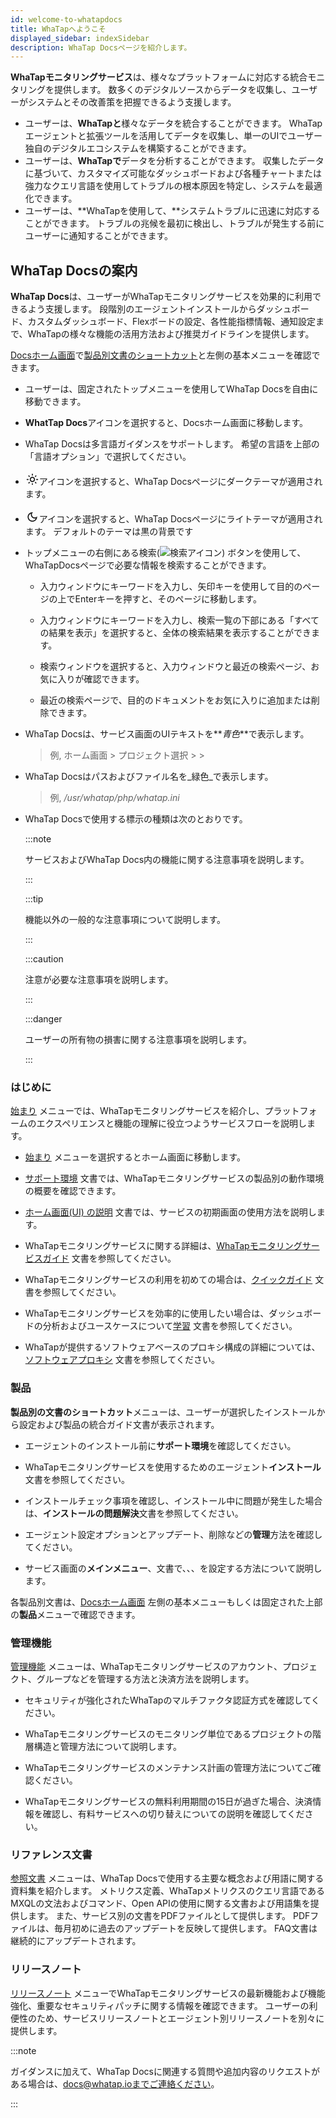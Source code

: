 ```yaml
---
id: welcome-to-whatapdocs
title: WhaTapへようこそ
displayed_sidebar: indexSidebar
description: WhaTap Docsページを紹介します。
---
```


**WhaTapモニタリングサービス**は、様々なプラットフォームに対応する統合モニタリングを提供します。 数多くのデジタルソースからデータを収集し、ユーザーがシステムとその改善策を把握できるよう支援します。 

- ユーザーは、**WhaTapと**様々なデータを統合することができます。 WhaTapエージェントと拡張ツールを活用してデータを収集し、単一のUIでユーザー独自のデジタルエコシステムを構築することができます。 
- ユーザーは、**WhaTapで**データを分析することができます。 収集したデータに基づいて、カスタマイズ可能なダッシュボードおよび各種チャートまたは強力なクエリ言語を使用してトラブルの根本原因を特定し、システムを最適化できます。
- ユーザーは、**WhaTapを使用して、**システムトラブルに迅速に対応することができます。 トラブルの兆候を最初に検出し、トラブルが発生する前にユーザーに通知することができます。

## WhaTap Docsの案内

**WhaTap Docs**は、ユーザーがWhaTapモニタリングサービスを効果的に利用できるよう支援します。 段階別のエージェントインストールからダッシュボード、カスタムダッシュボード、Flexボードの設定、各性能指標情報、通知設定まで、WhaTapの様々な機能の活用方法および推奨ガイドラインを提供します。  

[Docsホーム画面](./)で[製品別文書のショートカット](./#shortcut-product)と左側の基本メニューを確認できます。 

<ImgLang img='whatap-docs-upper.png' desc=''/>

- ユーザーは、固定されたトップメニューを使用してWhaTap Docsを自由に移動できます。 

- **WhatTap Docs**アイコンを選択すると、Docsホーム画面に移動します。

- WhaTap Docsは多言語ガイダンスをサポートします。 希望の言語を上部の「言語オプション」で選択してください。

- <svg viewBox="0 -4 24 26" width="22" height="22" class="ic-gs"><path fill="currentColor" d="M12,9c1.65,0,3,1.35,3,3s-1.35,3-3,3s-3-1.35-3-3S10.35,9,12,9 M12,7c-2.76,0-5,2.24-5,5s2.24,5,5,5s5-2.24,5-5 S14.76,7,12,7L12,7z M2,13l2,0c0.55,0,1-0.45,1-1s-0.45-1-1-1l-2,0c-0.55,0-1,0.45-1,1S1.45,13,2,13z M20,13l2,0c0.55,0,1-0.45,1-1 s-0.45-1-1-1l-2,0c-0.55,0-1,0.45-1,1S19.45,13,20,13z M11,2v2c0,0.55,0.45,1,1,1s1-0.45,1-1V2c0-0.55-0.45-1-1-1S11,1.45,11,2z M11,20v2c0,0.55,0.45,1,1,1s1-0.45,1-1v-2c0-0.55-0.45-1-1-1C11.45,19,11,19.45,11,20z M5.99,4.58c-0.39-0.39-1.03-0.39-1.41,0 c-0.39,0.39-0.39,1.03,0,1.41l1.06,1.06c0.39,0.39,1.03,0.39,1.41,0s0.39-1.03,0-1.41L5.99,4.58z M18.36,16.95 c-0.39-0.39-1.03-0.39-1.41,0c-0.39,0.39-0.39,1.03,0,1.41l1.06,1.06c0.39,0.39,1.03,0.39,1.41,0c0.39-0.39,0.39-1.03,0-1.41 L18.36,16.95z M19.42,5.99c0.39-0.39,0.39-1.03,0-1.41c-0.39-0.39-1.03-0.39-1.41,0l-1.06,1.06c-0.39,0.39-0.39,1.03,0,1.41 s1.03,0.39,1.41,0L19.42,5.99z M7.05,18.36c0.39-0.39,0.39-1.03,0-1.41c-0.39-0.39-1.03-0.39-1.41,0l-1.06,1.06 c-0.39,0.39-0.39,1.03,0,1.41s1.03,0.39,1.41,0L7.05,18.36z"></path></svg>アイコンを選択すると、WhaTap Docsページにダークテーマが適用されます。

- <svg viewBox="0 -4 24 26" width="22" height="22" class="ic-gs"><path fill="currentColor" d="M9.37,5.51C9.19,6.15,9.1,6.82,9.1,7.5c0,4.08,3.32,7.4,7.4,7.4c0.68,0,1.35-0.09,1.99-0.27C17.45,17.19,14.93,19,12,19 c-3.86,0-7-3.14-7-7C5,9.07,6.81,6.55,9.37,5.51z M12,3c-4.97,0-9,4.03-9,9s4.03,9,9,9s9-4.03,9-9c0-0.46-0.04-0.92-0.1-1.36 c-0.98,1.37-2.58,2.26-4.4,2.26c-2.98,0-5.4-2.42-5.4-5.4c0-1.81,0.89-3.42,2.26-4.4C12.92,3.04,12.46,3,12,3L12,3z"></path></svg>アイコンを選択すると、WhaTap Docsページにライトテーマが適用されます。 デフォルトのテーマは黒の背景です

- トップメニューの右側にある検索(![検索アイコン](/img/ico-search.svg)) ボタンを使用して、WhaTapDocsページで必要な情報を検索することができます。

  - 入力ウィンドウにキーワードを入力し、矢印キーを使用して目的のページの上でEnterキーを押すと、そのページに移動します。

  - 入力ウィンドウにキーワードを入力し、検索一覧の下部にある「すべての結果を表示」を選択すると、全体の検索結果を表示することができます。

  - 検索ウィンドウを選択すると、入力ウィンドウと最近の検索ページ、お気に入りが確認できます。

  - 最近の検索ページで、目的のドキュメントをお気に入りに追加または削除できます。

- WhaTap Docsは、サービス画面のUIテキストを**_青色_**で表示します。

  > 例, ホーム画面 > プロジェクト選択 > <Cmdname sid='dashboard' className='uitext' /> > <Cmdname sid='app_dashboard' className='uitext' />

- WhaTap Docsはパスおよびファイル名を_緑色_で表示します。

  > 例,  _/usr/whatap/php/whatap.ini_

- WhaTap Docsで使用する標示の種類は次のとおりです。

  :::note

  サービスおよびWhaTap Docs内の機能に関する注意事項を説明します。

  :::

  :::tip

  機能以外の一般的な注意事項について説明します。

  :::

  :::caution

  注意が必要な注意事項を説明します。

  :::

  :::danger

  ユーザーの所有物の損害に関する注意事項を説明します。

  :::

### はじめに

[始まり](./) メニューでは、WhaTapモニタリングサービスを紹介し、プラットフォームのエクスペリエンスと機能の理解に役立つようサービスフローを説明します。 

- [始まり](./) メニューを選択するとホーム画面に移動します。 

- [サポート環境](Support-env) 文書では、WhaTapモニタリングサービスの製品別の動作環境の概要を確認できます。 

- [ホーム画面(UI) の説明](main-ui-intro-v2) 文書では、サービスの初期画面の使用方法を説明します。 

- WhaTapモニタリングサービスに関する詳細は、[WhaTapモニタリングサービスガイド](whatap-overview) 文書を参照してください。

- WhaTapモニタリングサービスの利用を初めての場合は、[クイックガイド](quick-guide) 文書を参照してください。

- WhaTapモニタリングサービスを効率的に使用したい場合は、ダッシュボードの分析およびユースケースについて[学習](learning-guides) 文書を参照してください。 

- WhaTapが提供するソフトウェアベースのプロキシ構成の詳細については、[ソフトウェアプロキシ](software-proxy) 文書を参照してください。

### 製品

**製品別の文書のショートカット**メニューは、ユーザーが選択したインストールから設定および製品の統合ガイド文書が表示されます。 

- エージェントのインストール前に**サポート環境**を確認してください。 

- WhaTapモニタリングサービスを使用するためのエージェント**インストール**文書を参照してください。

- インストールチェック事項を確認し、インストール中に問題が発生した場合は、**インストールの問題解決**文書を参照してください。 

- エージェント設定オプションとアップデート、削除などの**管理**方法を確認してください。 

- サービス画面の**メインメニュー**、文書で<Cmdname sid='dashboard' className='uitext' />、<Cmdname sid='flexboard' className='uitext' />、<Cmdname sid='report' className='uitext' />、<Cmdname sid="event_statistic" className="uitext" />を設定する方法について説明します。

各製品別文書は、[Docsホーム画面](./) 左側の基本メニューもしくは固定された上部の**製品**メニューで確認できます。

### 管理機能

[管理機能](manage) メニューは、WhaTapモニタリングサービスのアカウント、プロジェクト、グループなどを管理する方法と決済方法を説明します。 

- セキュリティが強化されたWhaTapのマルチファクタ認証方式を確認してください。 

- WhaTapモニタリングサービスのモニタリング単位であるプロジェクトの階層構造と管理方法について説明します。 

- WhaTapモニタリングサービスのメンテナンス計画の管理方法についてご確認ください。 

- WhaTapモニタリングサービスの無料利用期間の15日が過ぎた場合、決済情報を確認し、有料サービスへの切り替えについての説明を確認してください。

### リファレンス文書

[参照文書](reference) メニューは、WhaTap Docsで使用する主要な概念および用語に関する資料集を紹介します。 メトリクス定義、WhaTapメトリクスのクエリ言語であるMXQLの文法およびコマンド、Open APIの使用に関する文書および用語集を提供します。 また、サービス別の文書をPDFファイルとして提供します。 PDFファイルは、毎月初めに過去のアップデートを反映して提供します。 FAQ文書は継続的にアップデートされます。  

### リリースノート

[リリースノート](release-notes) メニューでWhaTapモニタリングサービスの最新機能および機能強化、重要なセキュリティパッチに関する情報を確認できます。 ユーザーの利便性のため、サービスリリースノートとエージェント別リリースノートを別々に提供します。

:::note

ガイダンスに加えて、WhaTap Docsに関連する質問や追加内容のリクエストがある場合は、docs@whatap.ioまでご連絡ください。

:::
